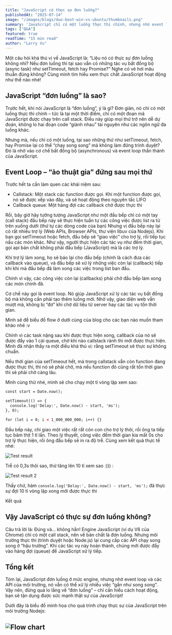 ```yaml
---
title: "JavaScript có thực sự đơn luồng?"
publishedAt: "2025-07-14"
image: "/images/blogs/duo-boot-win-vs-ubuntu/thumbnails.png"
summary: 'JavaScript chỉ có một luồng thực thi chính, nhưng nhờ event loop và các API môi trường, nó vẫn xử lý được nhiều tác vụ bất đồng bộ mà không bị "đơ". Bài viết giải thích cơ chế này qua ví dụ thực tế và hình minh họa.'
tags: ["Q&A"]
featured: true
readTime: "15 min read"
author: "Larry Vu"
---
```

Một câu hỏi khá thú vị về JavaScript là: “Liệu nó có thực sự đơn luồng không nhỉ? Nếu đơn luồng thì tại sao vẫn có những tác vụ bất đồng bộ (async task) như setTimeout, fetch hay Promise?” Nghe có vẻ hơi mâu thuẫn đúng không? Cùng mình tìm hiểu xem thực chất JavaScript hoạt động như thế nào nhé!

## JavaScript “đơn luồng” là sao?

Trước hết, khi nói JavaScript là “đơn luồng”, ý là gì? Đơn giản, nó chỉ có một luồng thực thi chính – tức là tại một thời điểm, chỉ có một đoạn mã JavaScript được chạy trên call stack. Điều này giúp mọi thứ trở nên dễ dự đoán, không lo hai đoạn code “giành nhau” tài nguyên như các ngôn ngữ đa luồng khác.

Nhưng mà, nếu chỉ có một luồng, tại sao những thứ như setTimeout, fetch, hay Promise lại có thể “chạy song song” mà không làm đứng trình duyệt? Đó là nhờ vào cơ chế bất đồng bộ (asynchronous) và event loop thần thánh của JavaScript.

## Event Loop – “ảo thuật gia” đứng sau mọi thứ

Trước hết ta cần làm quen các khái niệm sau: 
- Callstack: Một stack các function được gọi. Khi một function được gọi, nó sẽ được xếp vào đây, và sẽ hoạt động theo nguyên tắc LIFO
- Callback queue: Một hàng đợi các callback chờ được thực thi

Rồi, bây giờ hãy tưởng tượng JavaScript như một đầu bếp chỉ có một tay (call stack) đầu bếp này sẽ thực hiện tuần tự các công việc được list ra từ trên xuống dưới (thứ tự các dòng code của bạn)
Nhưng vị đầu bếp này lại có rất nhiều trợ lý (Web APIs, Browser APIs, thư viện libuv của Nodejs). Khi bạn gọi setTimeout hoặc fetch, đầu bếp sẽ “giao việc” cho trợ lý, rồi tiếp tục nấu các món khác. 
Như vậy, người thực hiện các tác vụ như đếm thời gian, gọi api bản chất không phải đầu bếp (JavaScript) mà là các trợ lý.

Khi trợ lý làm xong, họ sẽ báo lại cho đầu bếp (chính là cách đưa các callback vào queue), và đầu bếp sẽ xử lý những việc còn lại (callback) tiếp khi khi mà đầu bếp đã làm xong các việc trong list ban đầu.

Chính vì vậy, các công việc còn lại (callbacks) phải chờ đầu bếp làm xong các món chính đã.

Cơ chế này gọi là event loop. Nó giúp JavaScript xử lý các tác vụ bất đồng bộ mà không cần phải tạo thêm luồng mới. Nhờ vậy, giao diện web vẫn mượt mà, không bị “đơ” khi chờ dữ liệu từ server hay các tác vụ tốn thời gian.

Mình sẽ để biểu đồ flow ở dưới cùng của blog cho các bạn nào muốn tham khảo nhé :v

Chính vì các task nặng sau khi được thực hiện xong, callback của nó sẽ được đẩy vào 1 cái queue, chờ khi nào callstack rảnh thì mới được thực hiện. Mình đã nhận thấy ra một điều khá thú vị: rằng setTimeout sẽ thực sự không chuẩn.

Nếu thời gian của setTimeout hết, mà trong callstack vẫn còn function đang được thực thi, thì nó sẽ phải chờ, mà nếu function đó cũng rất tốn thời gian thì sẽ phải chờ càng lâu.

Mình cùng thử nhé, mình sẽ cho chạy một tỉ vòng lặp xem sao: 
```html
const start = Date.now();

setTimeout(() => {
  console.log('Delay:', Date.now() - start, 'ms');
}, 0);

for (let i = 0; i < 1_000_000_000; i++) {}
```

Đầu bếp này, chỉ giao một việc rất rất cỏn con cho trợ lý thôi, rồi ông ta tiếp tục băm thịt 1 tỉ lần.
Theo lý thuyết, công việc đếm thời gian kia mất 0s cho trợ lý thực hiện, rồi ông đầu bếp sẽ in ra độ trễ. Cùng xem kết quả thực tế nhé:

<Image
  src="/images/blogs/js-co-thuc-su-don-luong/test.png"
  alt="Test result"
  width={358}
  height={169}
/>

Trễ có 0,3s thôi sao, thử tăng lên 10 tỉ xem sao :))) :

<Image
  src="/images/blogs/js-co-thuc-su-don-luong/test2.png"
  alt="Test result 2"
  width={358}
  height={169}
/>


Thấy chứ, hàm `console.log('Delay:', Date.now() - start, 'ms');` đã thực sự đợi 10 tỉ vòng lặp xong mới được thực thi

Kết quả

## Vậy JavaScript có thực sự đơn luồng không?

Câu trả lời là: Đúng và… không hẳn! Engine JavaScript (ví dụ V8 của Chrome) chỉ có một call stack, nên về bản chất là đơn luồng. Nhưng môi trường thực thi (trình duyệt hoặc Node.js) lại cung cấp các API chạy song song ở “hậu trường”. Khi các tác vụ này hoàn thành, chúng mới được đẩy vào hàng đợi (queue) để JavaScript xử lý tiếp.

## Tổng kết

Tóm lại, JavaScript đơn luồng ở mức engine, nhưng nhờ event loop và các API của môi trường, nó vẫn có thể xử lý nhiều việc “gần như song song”. Vậy nên, đừng quá lo lắng về “đơn luồng” – chỉ cần hiểu cách hoạt động, bạn sẽ tận dụng được sức mạnh thật sự của JavaScript!

Dưới đây là biểu đồ minh họa cho quá trình chạy thực sự của JavaScript trên môi trường Nodejs:

<Image
  src="/images/blogs/js-co-thuc-su-don-luong/chart.png"
  alt="Flow chart"
  width={605}
  height={855}
/>
---